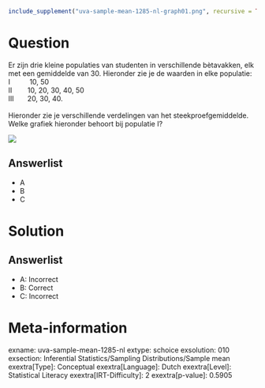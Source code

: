 ```r
include_supplement("uva-sample-mean-1285-nl-graph01.png", recursive = TRUE)
```

Question
========

Er zijn drie kleine populaties van studenten in verschillende
bètavakken, elk met een gemiddelde van 30. Hieronder zie je de waarden
in elke populatie:\
I          10, 50\
II        10, 20, 30, 40, 50\
III       20, 30, 40.\
\
Hieronder zie je verschillende verdelingen van het steekproefgemiddelde.
Welke grafiek hieronder behoort bij populatie I?

![](uva-sample-mean-1285-nl-graph01.png)

Answerlist
----------

* A
* B
* C

Solution
========

Answerlist
----------

* A: Incorrect
* B: Correct
* C: Incorrect

Meta-information
================
exname: uva-sample-mean-1285-nl
extype: schoice
exsolution: 010
exsection: Inferential Statistics/Sampling Distributions/Sample mean
exextra[Type]: Conceptual
exextra[Language]: Dutch
exextra[Level]: Statistical Literacy
exextra[IRT-Difficulty]: 2
exextra[p-value]: 0.5905
